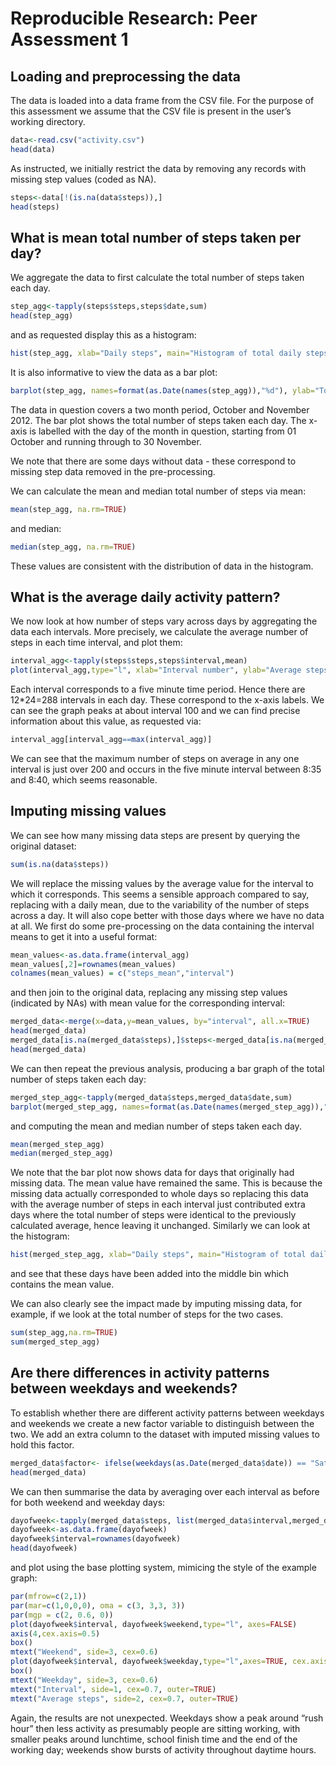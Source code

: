 # Reproducible Research: Peer Assessment 1


## Loading and preprocessing the data
The data is loaded into a data frame from the CSV file. For the purpose of this assessment we assume that the CSV file is present in the user's working directory.
```r
data<-read.csv("activity.csv")
head(data)
```
As instructed, we initially restrict the data by removing any records with missing step values (coded as NA).
```r
steps<-data[!(is.na(data$steps)),]
head(steps)
```

## What is mean total number of steps taken per day?
We aggregate the data to first calculate the total number of steps taken each day.
```r
step_agg<-tapply(steps$steps,steps$date,sum)
head(step_agg)
```
and as requested display this as a histogram:
```r
hist(step_agg, xlab="Daily steps", main="Histogram of total daily steps", ylim=c(0,30))
```
It is also informative to view the data as a bar plot:
```r
barplot(step_agg, names=format(as.Date(names(step_agg)),"%d"), ylab="Total steps", xlab="Oct-Nov 2012", cex.names=0.5)

```
The data in question covers a two month period, October and November 2012. The bar plot shows the total number of steps taken each day. The x-axis is labelled with the day of the month in question, starting from 01 October and running through to 30 November.

We note that there are some days without data - these correspond to missing step data removed in the pre-processing.

We can calculate the mean and median total number of steps via
mean:
```r
mean(step_agg, na.rm=TRUE)
```
and median:
```r
median(step_agg, na.rm=TRUE)
```
These values are consistent with the distribution of data in the histogram.

## What is the average daily activity pattern?
We now look at how number of steps vary across days by aggregating the data each intervals. More precisely, we calculate the average number of steps in each time interval, and plot them:
```r
interval_agg<-tapply(steps$steps,steps$interval,mean)
plot(interval_agg,type="l", xlab="Interval number", ylab="Average steps")
```
Each interval corresponds to a five minute time period. Hence there are 12*24=288 intervals in each day. These correspond to the x-axis labels. We can see the graph peaks at about interval 100 and we can find precise information about this value, as requested via:
```r
interval_agg[interval_agg==max(interval_agg)]
```
We can see that the maximum number of steps on average in any one interval is just over 200 and occurs in the five minute interval between 8:35 and 8:40, which seems reasonable.


## Imputing missing values
We can see how many missing data steps are present by querying the original dataset:
```r
sum(is.na(data$steps))
```
We will replace the missing values by the average value for the interval to which it corresponds. This seems a sensible approach compared to say, replacing with a daily mean, due to the variability of the number of steps across a day. It will also cope better with those days where we have no data at all.
We first do some pre-processing on the data containing the interval means to get it into a useful format:
```r
mean_values<-as.data.frame(interval_agg)
mean_values[,2]=rownames(mean_values)
colnames(mean_values) = c("steps_mean","interval")
```
and then join to the original data, replacing any missing step values (indicated by NAs) with mean value for the corresponding interval:
```r
merged_data<-merge(x=data,y=mean_values, by="interval", all.x=TRUE)
head(merged_data)
merged_data[is.na(merged_data$steps),]$steps<-merged_data[is.na(merged_data$steps),]$steps_mean
head(merged_data)
```
We can then repeat the previous analysis, producing a bar graph of the total number of steps taken each day:
```r
merged_step_agg<-tapply(merged_data$steps,merged_data$date,sum)
barplot(merged_step_agg, names=format(as.Date(names(merged_step_agg)),"%d"), ylab="Total steps", xlab="Oct-Nov 2012", cex.names=0.5)

```
and computing the mean and median number of steps taken each day.
```r
mean(merged_step_agg)
median(merged_step_agg)
```
We note that the bar plot now shows data for days that originally had missing data. The mean value have remained the same. This is because the missing data actually corresponded to whole days so replacing this data with the average number of steps in each interval just contributed extra days where the total number of steps were identical to the previously calculated average, hence leaving it unchanged.
Similarly we can look at the histogram:
```r
hist(merged_step_agg, xlab="Daily steps", main="Histogram of total daily steps", ylim=c(0,35))
```
and see that these days have been added into the middle bin which contains the mean value.

We can also clearly see the impact made by imputing missing data, for example, if we look at the total number of steps for the two cases.
```r
sum(step_agg,na.rm=TRUE)
sum(merged_step_agg)

```


## Are there differences in activity patterns between weekdays and weekends?
To establish whether there are different activity patterns between weekdays and weekends we create a new factor variable to distinguish between the two. We add an extra column to the dataset with imputed missing values to hold this factor.
```r
merged_data$factor<- ifelse(weekdays(as.Date(merged_data$date)) == "Saturday" | weekdays(as.Date(merged_data$date)) == "Sunday", "weekend", "weekday")
head(merged_data)
```
We can then summarise the data by averaging over each interval as before for both weekend and weekday days:
```r
dayofweek<-tapply(merged_data$steps, list(merged_data$interval,merged_data$factor),mean)
dayofweek<-as.data.frame(dayofweek)
dayofweek$interval=rownames(dayofweek)
head(dayofweek)
```
and plot using the base plotting system, mimicing the style of the example graph:
```r
par(mfrow=c(2,1))
par(mar=c(1,0,0,0), oma = c(3, 3,3, 3))
par(mgp = c(2, 0.6, 0))
plot(dayofweek$interval, dayofweek$weekend,type="l", axes=FALSE)
axis(4,cex.axis=0.5)
box()
mtext("Weekend", side=3, cex=0.6)
plot(dayofweek$interval, dayofweek$weekday,type="l",axes=TRUE, cex.axis=0.5)
box()
mtext("Weekday", side=3, cex=0.6)
mtext("Interval", side=1, cex=0.7, outer=TRUE)
mtext("Average steps", side=2, cex=0.7, outer=TRUE)

```
Again, the results are not unexpected. Weekdays show a peak around "rush hour" then less activity as presumably people are sitting working, with smaller peaks around lunchtime, school finish time and the end of the working day; weekends show bursts of activity throughout daytime hours.

